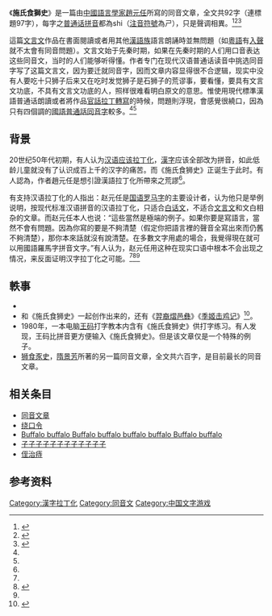 {{expert}}
《'''施氏食獅史'''》是一篇由[[中國|中國]][[語言學家|語言學家]][[趙元任|趙元任]]所寫的同音文章，全文共92字（連標題97字），每字之[[普通话拼音|普通话拼音]]都為shi（[[注音符號|注音符號]]為ㄕ），只是聲调相異。<ref name=":0">{{Cite web|url=https://www.wenjiwu.com/doc/hvgani.html|title=[施氏食狮史原文]施氏食狮史》－原文、翻译、出处|accessdate=2018-08-23|work=www.wenjiwu.com|archive-url=https://web.archive.org/web/20180823210517/https://www.wenjiwu.com/doc/hvgani.html|archive-date=2018-08-23|dead-url=yes}}</ref><ref name=":1">{{Cite web|url=http://news.163.com/08/1126/05/4RLETDBE00011229_mobile.html|title=文言文《施氏食狮史》文章全是一个发音走红网络_网易新闻|accessdate=2018-08-23|work=news.163.com|archive-url=https://web.archive.org/web/20180823210601/http://news.163.com/08/1126/05/4RLETDBE00011229_mobile.html|archive-date=2018-08-23|dead-url=yes}}</ref><ref name=":2">{{Cite journal|title=赵元任的“狮子”不能乱“吃”——文言文可以看不能听的原理|url=http://cqvip.com/QK/87478A/200912/32943186.html|last=彭泽润|date=2009|journal=现代语文：下旬．语言研究|issue=12|access-date=2018-08-23|archive-date=2020-08-21|archive-url=https://web.archive.org/web/20200821225434/http://cqvip.com/QK/87478A/200912/32943186.html|dead-url=no}}</ref>

這篇[[文言文|文言文]]作品在書面閱讀或者用其他[[漢語族|漢語族]]語言朗誦時並無問題（如[[粵語|粵語]]有[[入聲|入聲]]就不太會有同音問題）。文言文始于先秦时期，如果在先秦时期的人们用口音表达这些同音文，当时的人们能够听得懂。作者专门在现代汉语普通话读音中挑选同音字写了这篇文言文，因为要迁就同音字，因而文章内容显得很不合逻辑，现实中没有人要吃十只狮子后来又在吃时发觉狮子是石狮子的荒谬事，要看懂，要具有文言文功底，不具有文言文功底的人，照样很难看明白原文的意思。惟使用現代標準漢語普通话朗讀或者將作品[[漢語拉丁化|官話拉丁轉寫]]的時候，問題則浮現，會感覺很繞口，因為只有四個調的[[中華民國國語|國語]][[普通話|普通話]][[同音字|同音字]]較多。<ref name=":2" /><ref name=":3" />

== 背景 ==
20世纪50年代初期，有人认为[[廢除漢字論|汉语应该拉丁化]]，[[漢字|漢字]]应该全部改为拼音，如此低龄儿童就没有了认识成百上千的汉字的痛苦。而《施氏食狮史》正诞生于此时。有人認為，作者趙元任是想引證漢語拉丁化所帶來之荒謬<ref name=":0" />。

有支持汉语拉丁化的人指出：赵元任是[[国语罗马字|国语罗马字]]的主要设计者，认为他只是举例说明，按现代标准汉语拼音的汉语拉丁化，只适合[[白话文|白话文]]，不适合[[文言文|文言文]]和文白相杂的文章。而赵元任本人也说：“這些當然是極端的例子。如果你要是寫語言，當然不會有問題。因為你寫的要是不夠清楚（假定你把語言裡的聲音全寫出來而仍舊不夠清楚），那你本來話就沒有說清楚。在多數文字用處的場合，我覺得現在就可以用國語羅馬字拼音文字。”有人认为，赵元任用这种在现实口语中根本不会出现之情况，来反面证明汉字拉丁化之可能。<ref name=":1" /><ref name=":3">{{cite book |title=The Historical Evolution of Chinese Languages and Scripts |year=2003 |publisher=Zhou Youguang |isbn=0-87415-349-2}}</ref><ref name=":2" />

== 軼事 ==
* {{fact|赵元任在创作《施氏食狮史》后，还翻译成了英文并加以说明，标题为“Story of Stone Grotto Poet: Eating Lions”。}}
* 和《施氏食狮史》一起创作出来的，还有《[[羿裔熠邑彝|羿裔熠邑彝]]》《[[季姬击鸡记|季姬击鸡记]]》<ref>{{Cite web |url=http://www.ettoday.net/news/20111125/8868.htm |title=「漢語六級考」從頭雞到尾　被譏：漢人不會 |access-date=2021-03-04 |archive-date=2019-06-29 |archive-url=https://web.archive.org/web/20190629063755/https://www.ettoday.net/news/20111125/8868.htm |dead-url=no }}</ref>。{{Better source|reason=需要更好的来源}}
* 1980年，一本电脑[[王码|王码]]打字教本内含有《施氏食狮史》供打字练习。有人发现，王码比拼音更方便输入《施氏食狮史》。但是该文章仅是一个特殊的例子。{{Better source|reason=需要更好的来源}}
* [https://web.archive.org/web/20100920184747/http://www.djyw.org/user1/90/archives/2010/40298.html 狮食豕史]，[[隋景芳|隋景芳]]所著的另一篇同音文章，全文共六百字，是目前最长的同音文章。

== 相关条目 ==
* [[同音文章|同音文章]]
* [[绕口令|绕口令]]
* [[Buffalo_buffalo_Buffalo_buffalo_buffalo_buffalo_Buffalo_buffalo|Buffalo buffalo Buffalo buffalo buffalo buffalo Buffalo buffalo]]
* [[子子子子子子子子子子子子|子子子子子子子子子子子子]]
* [[侄治痔|侄治痔]]

== 参考资料 ==
{{reflist}}

<!--{{Wikisource|施氏食獅史}}作者趙元任1982卒-->

[[Category:漢字拉丁化|Category:漢字拉丁化]]
[[Category:同音文|Category:同音文]]
[[Category:中国文字游戏|Category:中国文字游戏]]